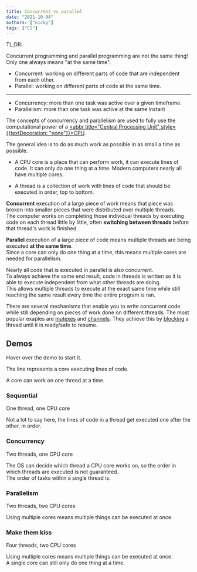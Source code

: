 ```yaml
---
title: Concurrent vs parallel
date: "2021-10-04"
authors: ["nicky"]
tags: ["CS"]
---
```



<Aside>

TL;DR:

Concurrent programming and parallel programming are not the same thing!
Only one always means "at the same time".

- Concurrent: working on different parts of code that are independent from each other.
- Parallel: working on different parts of code at the same time.

---

- Concurrency: more than one task was active over a given timeframe.
- Parallelism: more than one task was active at the same instant

</Aside>

The concepts of concurrency and parallelism are used to fully use the computational power of a [<abbr title="Central Processing Unit" style={{textDecoration: "none"}}>CPU</abbr>](https://en.wikipedia.org/wiki/Central_processing_unit).

The general idea is to do as much work as possible in as small a time as possible.

- A CPU core is a place that can perform work, it can execute lines of code.
  It can only do one thing at a time.
  Modern computers nearly all have multiple cores.

- A thread is a collection of work with lines of code that should be executed in order, top to bottom.

**Concurrent** execution of a large piece of work means that piece was broken into smaller pieces that were distributed over multiple threads.  
The computer works on completing those individual threads by executing code on each thread little by little, often **switching between threads** before that thread's work is finished.

**Parallel** execution of a large piece of code means multiple threads are being executed **at the same time**.  
Since a core can only do one thing at a time, this means multiple cores are needed for parallelism.

Nearly all code that is executed in parallel is also concurrent.  
To always achieve the same end result, code in threads is written so it is able to execute independent from what other threads are doing.  
This allows multiple threads to execute at the exact same time while still reaching the same result every time the entire program is ran.

<Aside variant="info">

There are several mechanisms that enable you to write concurrent code while still depending on pieces of work done on different threads.
The most popular exaples are [mutexes](https://en.wikipedia.org/wiki/Mutual_exclusion) and [channels](<https://en.wikipedia.org/wiki/Channel_(programming)>).
They achieve this by [blocking](<https://en.wikipedia.org/wiki/Blocking_(computing)>) a thread until it is ready/safe to resume.

</Aside>

## Demos

Hover over the demo to start it.

The line represents a core executing lines of code.

A core can work on one thread at a time.

### Sequential

One thread, one CPU core

Not a lot to say here, the lines of code in a thread get executed one after the other, in order.

<Sequential />

### Concurrency

Two threads, one CPU core

The OS can decide which thread a CPU core works on, so the order in which threads are executed is not guaranteed.  
The order of tasks within a single thread is.

<Concurrent />

### Parallelism

Two threads, two CPU cores

Using multiple cores means multiple things can be executed at once.

<Parallel />

### Make them kiss

Four threads, two CPU cores

Using multiple cores means multiple things can be executed at once.  
A single core can still only do one thing at a time.

<Both />
